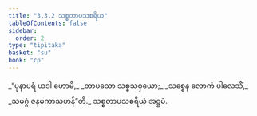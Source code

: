 ```yaml
---
title: "3.3.2 သစ္စတာပသစရိယ"
tableOfContents: false
sidebar:
  order: 2
type: "tipitaka"
basket: "su"
book: "cp"
---
```



<DynamicBreadcrumb />

<Division number="71" book="cp">

<Paragraph number="346" type="verses" book="cp">
_“ပုနာပရံ ယဒါ ဟောမိ,_  
_တာပသော သစ္စသဝှယော;_  
_သစ္စေန လောကံ ပါလေသိံ,_  
_သမဂ္ဂံ ဇနမကာသဟန်”တိ._  


</Paragraph>
</Division>

<Paragraph number="347" type="center" book="cp">
သစ္စတာပသစရိယံ အဋ္ဌမံ.
</Paragraph>